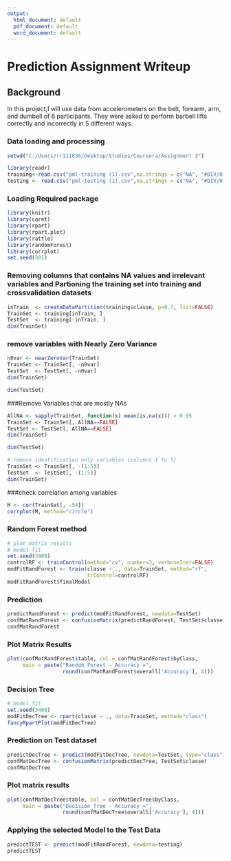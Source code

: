 ---
output:
  html_document: default
  pdf_document: default
  word_document: default
---
# Prediction Assignment Writeup

## Background

In this project,I will use data from accelerometers on the belt, forearm, arm, and dumbell of 6 participants. They were asked to perform barbell lifts correctly and incorrectly in 5 different ways. 

### Data loading and processing
```{r}
setwd("C:/Users/rr111836/Desktop/Studies/Coursera/Assignment 3")

library(readr)
training<-read.csv("pml-training (1).csv",na.strings = c("NA", "#DIV/0!", ""))
testing <- read.csv("pml-testing (1).csv",na.strings = c("NA", "#DIV/0!", ""))
```

### Loading Required package

```{r}
library(knitr)
library(caret)
library(rpart)
library(rpart.plot)
library(rattle)
library(randomForest)
library(corrplot)
set.seed(301)
```






### Removing columns that contains NA values and irrelevant variables and Partioning the training set into training and crossvalidation datasets

```{r}
inTrain  <- createDataPartition(training$classe, p=0.7, list=FALSE)
TrainSet <- training[inTrain, ]
TestSet  <- training[-inTrain, ]
dim(TrainSet)
```
### remove variables with Nearly Zero Variance

```{r}

n0var <- nearZeroVar(TrainSet)
TrainSet <- TrainSet[, -n0var]
TestSet  <- TestSet[, -n0var]
dim(TrainSet)
```
```{r}
dim(TestSet)
```

###Remove Variables that are mostly NAs

```{r}
AllNA <- sapply(TrainSet, function(x) mean(is.na(x))) > 0.95
TrainSet <- TrainSet[, AllNA==FALSE]
TestSet <- TestSet[, AllNA==FALSE]
dim(TrainSet)
```

```{r}
dim(TestSet)
```


```{r}
# remove identification only variables (columns 1 to 5)
TrainSet <- TrainSet[, -(1:5)]
TestSet  <- TestSet[, -(1:5)]
dim(TrainSet)
```

###check correlation among variables



```{r}
M <- cor(TrainSet[, -54])
corrplot(M, method="circle")
```

### Random Forest method

```{r}
# plot matrix results
# model fit
set.seed(3408)
controlRF <- trainControl(method="cv", number=3, verboseIter=FALSE)
modFitRandForest <- train(classe ~ ., data=TrainSet, method="rf",
                          trControl=controlRF)
modFitRandForest$finalModel
```

### Prediction

```{r}
predictRandForest <- predict(modFitRandForest, newdata=TestSet)
confMatRandForest <- confusionMatrix(predictRandForest, TestSet$classe)
confMatRandForest
```

### Plot Matrix Results

```{r}
plot(confMatRandForest$table, col = confMatRandForest$byClass, 
     main = paste("Random Forest - Accuracy =",
                  round(confMatRandForest$overall['Accuracy'], 4)))
```

### Decision Tree

```{r}
# model fit
set.seed(3408)
modFitDecTree <- rpart(classe ~ ., data=TrainSet, method="class")
fancyRpartPlot(modFitDecTree)
```


### Prediction on Test dataset

```{r}
predictDecTree <- predict(modFitDecTree, newdata=TestSet, type="class")
confMatDecTree <- confusionMatrix(predictDecTree, TestSet$classe)
confMatDecTree
```

### Plot matrix results

```{r}
plot(confMatDecTree$table, col = confMatDecTree$byClass, 
     main = paste("Decision Tree - Accuracy =",
                  round(confMatDecTree$overall['Accuracy'], 4)))
```


### Applying the selected Model to the Test Data

```{r}
predictTEST <- predict(modFitRandForest, newdata=testing)
predictTEST
```


















